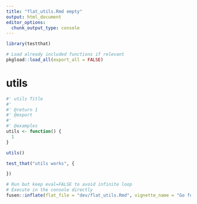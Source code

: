 ```yaml
---
title: "flat_utils.Rmd empty"
output: html_document
editor_options: 
  chunk_output_type: console
---
```


```r
library(testthat)
```

```r
# Load already included functions if relevant
pkgload::load_all(export_all = FALSE)
```

# utils

```r
#' utils Title
#'
#' @return 1
#' @export
#'
#' @examples
utils <- function() {
  1
}
```

```r
utils()
```

```r
test_that("utils works", {

})
```


```r
# Run but keep eval=FALSE to avoid infinite loop
# Execute in the console directly
fusen::inflate(flat_file = "dev/flat_utils.Rmd", vignette_name = "Go further")
```

